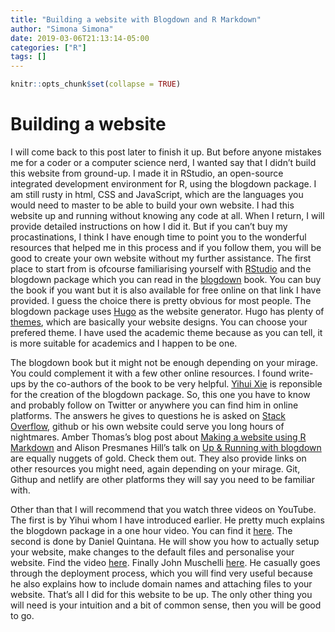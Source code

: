 ```yaml
---
title: "Building a website with Blogdown and R Markdown"
author: "Simona Simona"
date: 2019-03-06T21:13:14-05:00
categories: ["R"]
tags: []
---
```


```r
knitr::opts_chunk$set(collapse = TRUE)
```

# Building a website

I will come back to this post later to finish it up. But before anyone mistakes me for a coder or a computer science nerd, I wanted say that I didn't build this website from ground-up. I made it in RStudio, an open-source integrated development environment for R, using the blogdown package. I am still rusty in html, CSS and JavaScript, which are the languages you would need to master to be able to build your own website. I had this website up and running without knowing any code at all. When I return, I will provide detailed instructions on how I did it. But if you can't buy my procastinations, I think I have enough time to point you to the wonderful resources that helped me in this process and if you follow them, you will be good to create your own website without my further assistance. The first place to start from is ofcourse familiarising yourself with [RStudio](https://www.rstudio.com/) and the blogdown package which you can read in the [blogdown](https://bookdown.org/yihui/blogdown/) book. You can buy the book if you want but it is also available for free online on that link I have provided. I guess the choice there is pretty obvious for most people. The blogdown package uses [Hugo](https://gohugo.io/) as the website generator. Hugo has plenty of [themes](https://themes.gohugo.io/), which are basically your website designs. You can choose your prefered theme. I have used the academic theme because as you can tell, it is more suitable for academics and I happen to be one. 

The blogdown book but it might not be enough depending on your mirage. You could complement it with a few other online resources. I found write-ups by the co-authors of the book to be very helpful. [Yihui Xie](https://yihui.name/en/) is reponsible for the creation of the blogdown package. So, this one you have to know and probably follow on Twitter or anywhere you can find him in online platforms. The answers he gives to questions he is asked on [Stack Overflow](https://stackoverflow.com/), github or his own website could serve you long hours of nightmares. Amber Thomas's blog post about [Making a website using R Markdown](https://amber.rbind.io/blog/2016/12/19/creatingsite/) and Alison Presmanes Hill's talk on [Up & Running with blogdown](https://alison.rbind.io/talk/blogdown-meetup/) are equally nuggets of gold. Check them out. They also provide links on other resources you might need, again depending on your mirage. Git, Githup and netlify are other platforms they will say you need to be familiar with.

Other than that I will recommend that you watch three videos on YouTube. The first is by Yihui whom I have introduced earlier. He pretty much explains the blogdown package in a one hour video. You can find it [here](https://www.youtube.com/watch?v=CjTLN-FXiFA&t=2183s). The second is done by Daniel Quintana. He will show you how to actually setup your website, make changes to the default files and personalise your website. Find the video [here](https://www.youtube.com/watch?v=ox_Ue9yzf-0&t=903s). Finally John Muschelli [here](https://www.youtube.com/watch?v=syWAKaj-4ck). He casually goes through the deployment process, which you will find very useful because he also explains how to include domain names and attaching files to your website. That's all I did for this website to be up. The only other thing you will need is your intuition and a bit of common sense, then you will be good to go.
